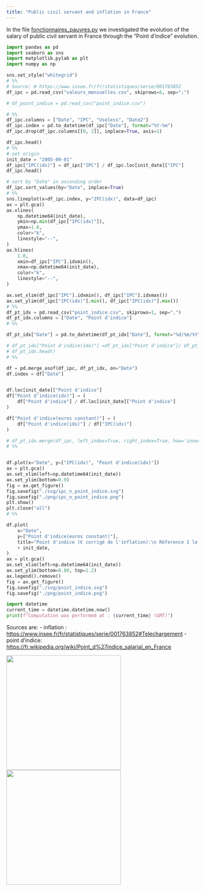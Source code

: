```yaml
---
title: "Public civil servant and inflation in France"
---
```


In the file [fonctionnaires_pauvres.py](fonctionnaires_pauvres.py) we investigated the evolution of the salary of public civil servant in France through the "Point d'indice" evolution.


```python
import pandas as pd
import seaborn as sns
import matplotlib.pylab as plt
import numpy as np

sns.set_style("whitegrid")
# %%
# Source: # https://www.insee.fr/fr/statistiques/serie/001763852
df_ipc = pd.read_csv("valeurs_mensuelles.csv", skiprows=6, sep=";")

# df_point_indice = pd.read_csv("point_indice.csv")

# %%
df_ipc.columns = ["Date", "IPC", "Useless", "Date2"]
df_ipc.index = pd.to_datetime(df_ipc["Date"], format="%Y-%m")
df_ipc.drop(df_ipc.columns[[0, 2]], inplace=True, axis=1)

df_ipc.head()
# %%
# set origin
init_date = "2005-09-01"
df_ipc["IPC(idx)"] = df_ipc["IPC"] / df_ipc.loc[init_date]["IPC"]
df_ipc.head()

# sort by "Date" in ascending order
df_ipc.sort_values(by="Date", inplace=True)
# %%
sns.lineplot(x=df_ipc.index, y="IPC(idx)", data=df_ipc)
ax = plt.gca()
ax.vlines(
    np.datetime64(init_date),
    ymin=np.min(df_ipc["IPC(idx)"]),
    ymax=1.0,
    color="k",
    linestyle="--",
)
ax.hlines(
    1.0,
    xmin=df_ipc["IPC"].idxmin(),
    xmax=np.datetime64(init_date),
    color="k",
    linestyle="--",
)

ax.set_xlim(df_ipc["IPC"].idxmin(), df_ipc["IPC"].idxmax())
ax.set_ylim(df_ipc["IPC(idx)"].min(), df_ipc["IPC(idx)"].max())
# %%
df_pt_idx = pd.read_csv("point_indice.csv", skiprows=1, sep=",")
df_pt_idx.columns = ["Date", "Point d'indice"]
# %%

df_pt_idx["Date"] = pd.to_datetime(df_pt_idx["Date"], format="%d/%m/%Y")

# df_pt_idx["Point d'indice(idx)"] =df_pt_idx["Point d'indice"]/ df_pt_idx.loc[init_date]["IPC"]
# df_pt_idx.head()
# %%

df = pd.merge_asof(df_ipc, df_pt_idx, on="Date")
df.index = df["Date"]


df.loc[init_date]["Point d'indice"]
df["Point d'indice(idx)"] = (
    df["Point d'indice"] / df.loc[init_date]["Point d'indice"]
)

df["Point d'indice(euros constant)"] = (
    df["Point d'indice(idx)"] / df["IPC(idx)"]
)

# df_pt_idx.merge(df_ipc, left_index=True, right_index=True, how='inner')
# %%


df.plot(x="Date", y=["IPC(idx)", "Point d'indice(idx)"])
ax = plt.gca()
ax.set_xlim(left=np.datetime64(init_date))
ax.set_ylim(bottom=0.9)
fig = ax.get_figure()
fig.savefig("./svg/ipc_n_point_indice.svg")
fig.savefig("./png/ipc_n_point_indice.png")
plt.show()
plt.close("all")
# %%

df.plot(
    x="Date",
    y=["Point d'indice(euros constant)"],
    title="Point d'indice (€ corrigé de l'inflation):\n Réference 1 le "
    + init_date,
)
ax = plt.gca()
ax.set_xlim(left=np.datetime64(init_date))
ax.set_ylim(bottom=0.80, top=1.2)
ax.legend().remove()
fig = ax.get_figure()
fig.savefig("./svg/point_indice.svg")
fig.savefig("./png/point_indice.png")
```


```python
import datetime
current_time = datetime.datetime.now()
print(f"Computation was performed at : {current_time} (GMT)")
```

Sources are:
- inflation : [https://www.insee.fr/fr/statistiques/serie/001763852#Telechargement](https://www.insee.fr/fr/statistiques/serie/001763852#Telechargement)
- point d'indice: [https://fr.wikipedia.org/wiki/Point_d%27indice_salarial_en_France](https://fr.wikipedia.org/wiki/Point_d%27indice_salarial_en_France)

[<img src="https://raw.github.com/josephsalmon/Tweets/master/economics/svg/point_indice.svg?sanitize=true" height="300">](https://github.com/josephsalmon/Tweets/tree/master/economics)
[<img src="https://raw.github.com/josephsalmon/Tweets/master/economics/svg/ipc_n_point_indice.svg?sanitize=true" height="300">](https://github.com/josephsalmon/Tweets/tree/master/economics)